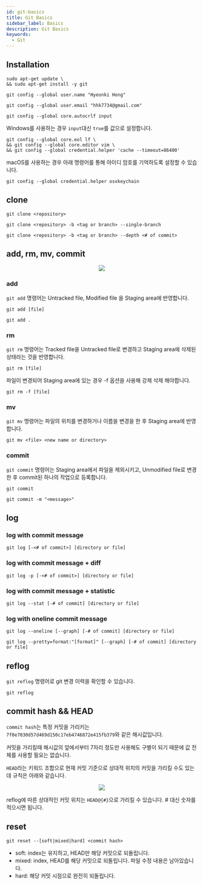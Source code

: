 ```yaml
---
id: git-basics
title: Git Basics
sidebar_label: Basics
description: Git Basics
keywords:
  - Git
---
```



## Installation

```shell
sudo apt-get update \
&& sudo apt-get install -y git
```

```shell
git config --global user.name "Hyeonki Hong"
```

```shell
git config --global user.email "hhk7734@gmail.com"
```

```shell
git config --global core.autocrlf input
```

Windows를 사용하는 경우 `input`대신 `true`를 값으로 설정합니다.

```shell
git config --global core.eol lf \
&& git config --global core.editor vim \
&& git config --global credential.helper 'cache --timeout=86400'
```

macOS를 사용하는 경우 아래 명령어를 통해 아이디 암호를 기억하도록 설정할 수 있습니다.

```shell
git config --global credential.helper osxkeychain
```

## clone

```shell
git clone <repository>
```

```shell
git clone <repository> -b <tag or branch> --single-branch
```

```shell
git clone <repository> -b <tag or branch> --depth <# of commit>
```

## add, rm, mv, commit

<center>
  <img src={useBaseUrl('img/linux/linux-tools/git/git-basics-diagram.png')} />
</center>

### add

`git add` 명령어는 Untracked file, Modified file 을 Staging area에 반영합니다.

```shell
git add [file]
```

```shell
git add .
```

### rm

`git rm` 명령어는 Tracked file을 Untracked file로 변경하고 Staging area에 삭제된 상태라는 것을 반영합니다.

```shell
git rm [file]
```

파일이 변경되어 Staging area에 있는 경우 -f 옵션을 사용해 강제 삭제 해야합니다.

```shell
git rm -f [file]
```

### mv

`git mv` 명령어는 파일의 위치를 변경하거나 이름을 변경을 한 후 Staging area에 반영합니다.

```shell
git mv <file> <new name or directory>
```

### commit

`git commit` 명령어는 Staging area에서 파일을 제외시키고, Unmodified file로 변경한 후 commit된 하나의 작업으로 등록합니다.

```shell
git commit
```

```shell
git commit -m "<message>"
```

## log

### log with commit message

```shell
git log [-<# of commit>] [directory or file]
```

### log with commit message + diff

```shell
git log -p [-<# of commit>] [directory or file]
```

### log with commit message + statistic

```shell
git log --stat [-# of commit] [directory or file]
```

### log with oneline commit message

```shell
git log --oneline [--graph] [-# of commit] [directory or file]
```

```shell
git log --pretty=format:"[format]" [--graph] [-# of commit] [directory or file]
```

## reflog

`git reflog` 명령어로 git 변경 이력을 확인할 수 있습니다.

```shell
git reflog
```

## commit hash && HEAD

`commit hash`는 특정 커밋을 가리키는 `7f0e7030d57d469d150c17eb4746872e415fb379`와 같은 해시값입니다.

커밋을 가리킬때 해시값의 앞에서부터 7자리 정도만 사용해도 구별이 되기 때문에 값 전체를 사용할 필요는 없습니다.

`HEAD`라는 키워드 조합으로 현재 커밋 기준으로 상대적 위치의 커밋을 가리킬 수도 있는데 규칙은 아래와 같습니다.

<center>
  <img src={useBaseUrl('img/linux/linux-tools/git/git-basics-head.png')} />
</center>

reflog에 따른 상대적인 커밋 위치는 `HEAD@{#}`으로 가리킬 수 있습니다. # 대신 숫자를 적으시면 됩니다.

## reset

```shell
git reset --[soft|mixed|hard] <commit hash>
```

- soft: index는 유지하고, HEAD만 해당 커밋으로 되돌립니다.
- mixed: index, HEAD를 해당 커밋으로 되돌립니다. 파일 수정 내용은 남아있습니다.
- hard: 해당 커밋 시점으로 완전히 되돌립니다.
